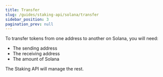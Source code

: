 ```yaml
---
title: Transfer
slug: /guides/staking-api/solana/transfer
sidebar_position: 3
pagination_prev: null
---
```


To transfer tokens from one address to another on Solana, you will need:

- The sending address
- The receiving address
- The amount of Solana

The Staking API will manage the rest.
